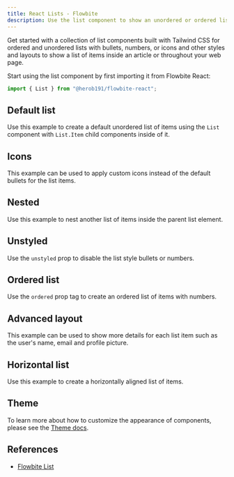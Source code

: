 ```yaml
---
title: React Lists - Flowbite
description: Use the list component to show an unordered or ordered list of items based on multiple styles, layouts, and variants built with Tailwind CSS and Flowbite
---
```


Get started with a collection of list components built with Tailwind CSS for ordered and unordered lists with bullets, numbers, or icons and other styles and layouts to show a list of items inside an article or throughout your web page.

Start using the list component by first importing it from Flowbite React:

```jsx
import { List } from "@herob191/flowbite-react";
```

## Default list

Use this example to create a default unordered list of items using the `List` component with `List.Item` child components inside of it.

<Example name="list.root" />

## Icons

This example can be used to apply custom icons instead of the default bullets for the list items.

<Example name="list.icon" />

## Nested

Use this example to nest another list of items inside the parent list element.

<Example name="list.nested" />

## Unstyled

Use the `unstyled` prop to disable the list style bullets or numbers.

<Example name="list.unstyled" />

## Ordered list

Use the `ordered` prop tag to create an ordered list of items with numbers.

<Example name="list.ordered" />

## Advanced layout

This example can be used to show more details for each list item such as the user's name, email and profile picture.

<Example name="list.advanced" />

## Horizontal list

Use this example to create a horizontally aligned list of items.

<Example name="list.horizontal" />

## Theme

To learn more about how to customize the appearance of components, please see the [Theme docs](/docs/customize/theme).

<Theme name="list" />

## References

- [Flowbite List](https://flowbite.com/docs/typography/list/)

